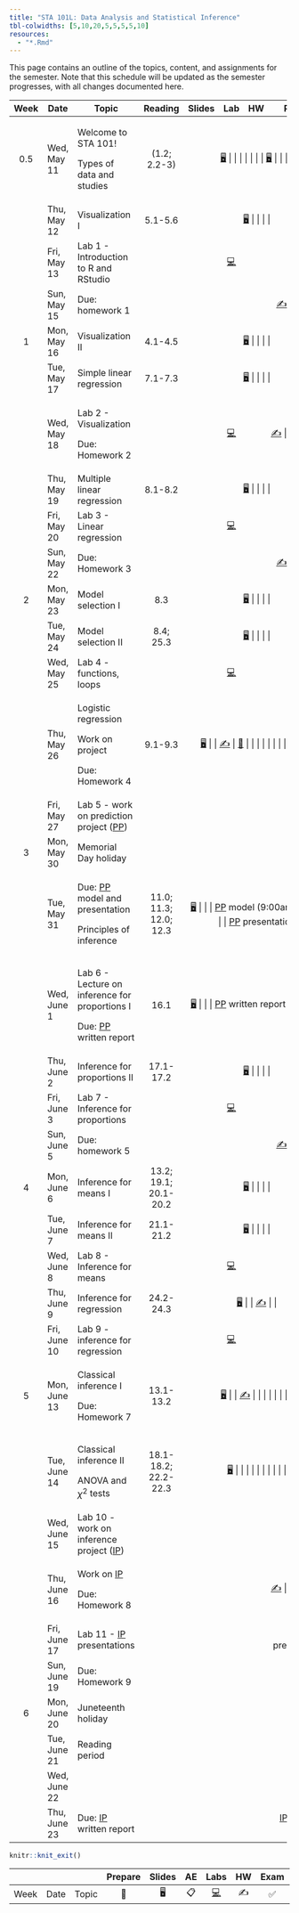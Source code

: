 ```yaml
---
title: "STA 101L: Data Analysis and Statistical Inference"
tbl-colwidths: [5,10,20,5,5,5,5,10]
resources: 
  - "*.Rmd"
---
```


This page contains an outline of the topics, content, and assignments for the semester. Note that this schedule will be updated as the semester progresses, with all changes documented here.

::: column-screen-inset-right
+-------+--------------+---------------------------------------------------------------------+------------------------+---------------------------------------------------------------------------+--------------------------------------------------------------------------------------------------------------------------------------------------+---------------------+----------------------------------------------------------------------------+
| Week  | Date         | Topic                                                               | Reading                | Slides                                                                    | Lab                                                                                                                                              | HW                  | Project                                                                    |
+:=====:+==============+=====================================================================+:======================:+:=========================================================================:+:================================================================================================================================================:+:===================:+:==========================================================================:+
| 0.5   | Wed, May 11  | Welcome to STA 101!                                                 | (1.2; 2.2-3)           | [🖥️](/slides/lec-1.html "Lecture slides"){aria-label="Lecture 1 slides"}  |                                                                                                                                                  |                     |                                                                            |
|       |              |                                                                     |                        |                                                                           |                                                                                                                                                  |                     |                                                                            |
|       |              | Types of data and studies                                           |                        | [🖥️](/slides/lec-2.html "Lecture slides"){aria-label="Lecture 2 slides"}  |                                                                                                                                                  |                     |                                                                            |
+-------+--------------+---------------------------------------------------------------------+------------------------+---------------------------------------------------------------------------+--------------------------------------------------------------------------------------------------------------------------------------------------+---------------------+----------------------------------------------------------------------------+
|       | Thu, May 12  | Visualization I                                                     | 5.1-5.6                | [🖥️](/slides/lec-3.html "Lecture slides"){aria-label="Lecture 3 slides"}  |                                                                                                                                                  |                     |                                                                            |
+-------+--------------+---------------------------------------------------------------------+------------------------+---------------------------------------------------------------------------+--------------------------------------------------------------------------------------------------------------------------------------------------+---------------------+----------------------------------------------------------------------------+
|       | Fri, May 13  | Lab 1 - Introduction to R and RStudio                               |                        |                                                                           | [💻](https://openintro.shinyapps.io/ims-01-data-01/ "Lab instructions"){aria-label="Lab 1 instructions"}                                         |                     |                                                                            |
+-------+--------------+---------------------------------------------------------------------+------------------------+---------------------------------------------------------------------------+--------------------------------------------------------------------------------------------------------------------------------------------------+---------------------+----------------------------------------------------------------------------+
|       | Sun, May 15  | Due: homework 1                                                     |                        |                                                                           |                                                                                                                                                  | [✍️](/hw/hw-1.html) |                                                                            |
+-------+--------------+---------------------------------------------------------------------+------------------------+---------------------------------------------------------------------------+--------------------------------------------------------------------------------------------------------------------------------------------------+---------------------+----------------------------------------------------------------------------+
| 1     | Mon, May 16  | Visualization II                                                    | 4.1-4.5                | [🖥️](/slides/lec-3.html "Lecture slides"){aria-label="Lecture 3 slides"}  |                                                                                                                                                  |                     |                                                                            |
+-------+--------------+---------------------------------------------------------------------+------------------------+---------------------------------------------------------------------------+--------------------------------------------------------------------------------------------------------------------------------------------------+---------------------+----------------------------------------------------------------------------+
|       | Tue, May 17  | Simple linear regression                                            | 7.1-7.3                | [🖥️](/slides/lec-4.html "Lecture slides"){aria-label="Lecture 4 slides"}  |                                                                                                                                                  |                     |                                                                            |
+-------+--------------+---------------------------------------------------------------------+------------------------+---------------------------------------------------------------------------+--------------------------------------------------------------------------------------------------------------------------------------------------+---------------------+----------------------------------------------------------------------------+
|       | Wed, May 18  | Lab 2 - Visualization                                               |                        |                                                                           | [💻](http://openintrostat.github.io/oilabs-tidy/02_intro_to_data/intro_to_data.html "Lab instructions"){aria-label="Lab 1 instructions"}         | [✍️](/hw/hw-2.html) |                                                                            |
|       |              |                                                                     |                        |                                                                           |                                                                                                                                                  |                     |                                                                            |
|       |              | Due: Homework 2                                                     |                        |                                                                           |                                                                                                                                                  |                     |                                                                            |
+-------+--------------+---------------------------------------------------------------------+------------------------+---------------------------------------------------------------------------+--------------------------------------------------------------------------------------------------------------------------------------------------+---------------------+----------------------------------------------------------------------------+
|       | Thu, May 19  | Multiple linear regression                                          | 8.1-8.2                | [🖥️](/slides/lec-5.html "Lecture slides"){aria-label="Lecture 4 slides"}  |                                                                                                                                                  |                     |                                                                            |
+-------+--------------+---------------------------------------------------------------------+------------------------+---------------------------------------------------------------------------+--------------------------------------------------------------------------------------------------------------------------------------------------+---------------------+----------------------------------------------------------------------------+
|       | Fri, May 20  | Lab 3 - Linear regression                                           |                        |                                                                           | [💻](http://openintrostat.github.io/oilabs-tidy/08_simple_regression/simple_regression.html "Lab instructions"){aria-label="Lab 1 instructions"} |                     |                                                                            |
+-------+--------------+---------------------------------------------------------------------+------------------------+---------------------------------------------------------------------------+--------------------------------------------------------------------------------------------------------------------------------------------------+---------------------+----------------------------------------------------------------------------+
|       | Sun, May 22  | Due: Homework 3                                                     |                        |                                                                           |                                                                                                                                                  | [✍️](/hw/hw-3.html) |                                                                            |
+-------+--------------+---------------------------------------------------------------------+------------------------+---------------------------------------------------------------------------+--------------------------------------------------------------------------------------------------------------------------------------------------+---------------------+----------------------------------------------------------------------------+
| 2     | Mon, May 23  | Model selection I                                                   | 8.3                    | [🖥️](/slides/lec-6.html "Lecture slides"){aria-label="Lecture 4 slides"}  |                                                                                                                                                  |                     |                                                                            |
+-------+--------------+---------------------------------------------------------------------+------------------------+---------------------------------------------------------------------------+--------------------------------------------------------------------------------------------------------------------------------------------------+---------------------+----------------------------------------------------------------------------+
|       | Tue, May 24  | Model selection II                                                  | 8.4; 25.3              | [🖥️](/slides/lec-6.html "Lecture slides"){aria-label="Lecture 4 slides"}  |                                                                                                                                                  |                     |                                                                            |
+-------+--------------+---------------------------------------------------------------------+------------------------+---------------------------------------------------------------------------+--------------------------------------------------------------------------------------------------------------------------------------------------+---------------------+----------------------------------------------------------------------------+
|       | Wed, May 25  | Lab 4 - functions, loops                                            |                        |                                                                           | [💻](/documents/lab-5.pdf "Lab instructions"){aria-label="Lab 1 instructions"}                                                                   |                     |                                                                            |
+-------+--------------+---------------------------------------------------------------------+------------------------+---------------------------------------------------------------------------+--------------------------------------------------------------------------------------------------------------------------------------------------+---------------------+----------------------------------------------------------------------------+
|       | Thu, May 26  | Logistic regression                                                 | 9.1-9.3                | [🖥️](/slides/lec-7.html "Lecture slides"){aria-label="Lecture 4 slides"}  |                                                                                                                                                  | [✍️](/hw/hw-4.html) | [📂](/projects/rmd_tips.Rmd "Tips for rmd"){aria-label="Lecture 4 slides"} |
|       |              |                                                                     |                        |                                                                           |                                                                                                                                                  |                     |                                                                            |
|       |              | Work on project                                                     |                        |                                                                           |                                                                                                                                                  |                     |                                                                            |
|       |              |                                                                     |                        |                                                                           |                                                                                                                                                  |                     |                                                                            |
|       |              | Due: Homework 4                                                     |                        |                                                                           |                                                                                                                                                  |                     |                                                                            |
+-------+--------------+---------------------------------------------------------------------+------------------------+---------------------------------------------------------------------------+--------------------------------------------------------------------------------------------------------------------------------------------------+---------------------+----------------------------------------------------------------------------+
|       | Fri, May 27  | Lab 5 - work on prediction project ([PP](/project-prediction.html)) |                        |                                                                           |                                                                                                                                                  |                     |                                                                            |
+-------+--------------+---------------------------------------------------------------------+------------------------+---------------------------------------------------------------------------+--------------------------------------------------------------------------------------------------------------------------------------------------+---------------------+----------------------------------------------------------------------------+
| 3     | Mon, May 30  | Memorial Day holiday                                                |                        |                                                                           |                                                                                                                                                  |                     |                                                                            |
+-------+--------------+---------------------------------------------------------------------+------------------------+---------------------------------------------------------------------------+--------------------------------------------------------------------------------------------------------------------------------------------------+---------------------+----------------------------------------------------------------------------+
|       | Tue, May 31  | Due: [PP](/project-prediction.html) model and presentation          | 11.0; 11.3; 12.0; 12.3 | [🖥️](/slides/lec-8.html "Lecture slides"){aria-label="Lecture 4 slides"}  |                                                                                                                                                  |                     | [PP](/project-prediction.html) model (9:00am)                              |
|       |              |                                                                     |                        |                                                                           |                                                                                                                                                  |                     |                                                                            |
|       |              | Principles of inference                                             |                        |                                                                           |                                                                                                                                                  |                     | [PP](/project-prediction.html) presentation                                |
+-------+--------------+---------------------------------------------------------------------+------------------------+---------------------------------------------------------------------------+--------------------------------------------------------------------------------------------------------------------------------------------------+---------------------+----------------------------------------------------------------------------+
|       | Wed, June 1  | Lab 6 - Lecture on inference for proportions I                      | 16.1                   | [🖥️](/slides/lec-9.html "Lecture slides"){aria-label="Lecture 4 slides"}  |                                                                                                                                                  |                     | [PP](/project-prediction.html) written report                              |
|       |              |                                                                     |                        |                                                                           |                                                                                                                                                  |                     |                                                                            |
|       |              | Due: [PP](/project-prediction.html) written report                  |                        |                                                                           |                                                                                                                                                  |                     |                                                                            |
+-------+--------------+---------------------------------------------------------------------+------------------------+---------------------------------------------------------------------------+--------------------------------------------------------------------------------------------------------------------------------------------------+---------------------+----------------------------------------------------------------------------+
|       | Thu, June 2  | Inference for proportions II                                        | 17.1-17.2              | [🖥️](/slides/lec-9.html "Lecture slides"){aria-label="Lecture 4 slides"}  |                                                                                                                                                  |                     |                                                                            |
+-------+--------------+---------------------------------------------------------------------+------------------------+---------------------------------------------------------------------------+--------------------------------------------------------------------------------------------------------------------------------------------------+---------------------+----------------------------------------------------------------------------+
|       | Fri, June 3  | Lab 7 - Inference for proportions                                   |                        |                                                                           | [💻](https://openintro.shinyapps.io/ims-05-infer-01/ "Lab instructions"){aria-label="Lab 1 instructions"}                                        |                     |                                                                            |
+-------+--------------+---------------------------------------------------------------------+------------------------+---------------------------------------------------------------------------+--------------------------------------------------------------------------------------------------------------------------------------------------+---------------------+----------------------------------------------------------------------------+
|       | Sun, June 5  | Due: homework 5                                                     |                        |                                                                           |                                                                                                                                                  | [✍️](/hw/hw-5.html) |                                                                            |
+-------+--------------+---------------------------------------------------------------------+------------------------+---------------------------------------------------------------------------+--------------------------------------------------------------------------------------------------------------------------------------------------+---------------------+----------------------------------------------------------------------------+
| 4     | Mon, June 6  | Inference for means I                                               | 13.2; 19.1; 20.1-20.2  | [🖥️](/slides/lec-10.html "Lecture slides"){aria-label="Lecture 4 slides"} |                                                                                                                                                  |                     |                                                                            |
+-------+--------------+---------------------------------------------------------------------+------------------------+---------------------------------------------------------------------------+--------------------------------------------------------------------------------------------------------------------------------------------------+---------------------+----------------------------------------------------------------------------+
|       | Tue, June 7  | Inference for means II                                              | 21.1-21.2              | [🖥️](/slides/lec-10.html "Lecture slides"){aria-label="Lecture 4 slides"} |                                                                                                                                                  |                     |                                                                            |
+-------+--------------+---------------------------------------------------------------------+------------------------+---------------------------------------------------------------------------+--------------------------------------------------------------------------------------------------------------------------------------------------+---------------------+----------------------------------------------------------------------------+
|       | Wed, June 8  | Lab 8 - Inference for means                                         |                        |                                                                           | [💻](https://openintro.shinyapps.io/ims-05-infer-07/ "Lab instructions"){aria-label="Lab 1 instructions"}                                        |                     |                                                                            |
+-------+--------------+---------------------------------------------------------------------+------------------------+---------------------------------------------------------------------------+--------------------------------------------------------------------------------------------------------------------------------------------------+---------------------+----------------------------------------------------------------------------+
|       | Thu, June 9  | Inference for regression                                            | 24.2-24.3              | [🖥️](/slides/lec-11.html "Lecture slides"){aria-label="Lecture 4 slides"} |                                                                                                                                                  | [✍️](/hw/hw-6.html) |                                                                            |
+-------+--------------+---------------------------------------------------------------------+------------------------+---------------------------------------------------------------------------+--------------------------------------------------------------------------------------------------------------------------------------------------+---------------------+----------------------------------------------------------------------------+
|       | Fri, June 10 | Lab 9 - inference for regression                                    |                        |                                                                           | [💻](https://openintro.shinyapps.io/ims-06-model-infer-02/ "Lab instructions"){aria-label="Lab 1 instructions"}                                  |                     |                                                                            |
+-------+--------------+---------------------------------------------------------------------+------------------------+---------------------------------------------------------------------------+--------------------------------------------------------------------------------------------------------------------------------------------------+---------------------+----------------------------------------------------------------------------+
| 5     | Mon, June 13 | Classical inference I                                               | 13.1-13.2              | [🖥️](/slides/lec-12.html "Lecture slides"){aria-label="Lecture 4 slides"} |                                                                                                                                                  | [✍️](/hw/hw-7.html) |                                                                            |
|       |              |                                                                     |                        |                                                                           |                                                                                                                                                  |                     |                                                                            |
|       |              | Due: Homework 7                                                     |                        |                                                                           |                                                                                                                                                  |                     |                                                                            |
+-------+--------------+---------------------------------------------------------------------+------------------------+---------------------------------------------------------------------------+--------------------------------------------------------------------------------------------------------------------------------------------------+---------------------+----------------------------------------------------------------------------+
|       | Tue, June 14 | Classical inference II                                              | 18.1-18.2; 22.2-22.3   | [🖥️](/slides/lec-12.html "Lecture slides"){aria-label="Lecture 4 slides"} |                                                                                                                                                  |                     |                                                                            |
|       |              |                                                                     |                        |                                                                           |                                                                                                                                                  |                     |                                                                            |
|       |              | ANOVA and $\chi^2$ tests                                            |                        |                                                                           |                                                                                                                                                  |                     |                                                                            |
+-------+--------------+---------------------------------------------------------------------+------------------------+---------------------------------------------------------------------------+--------------------------------------------------------------------------------------------------------------------------------------------------+---------------------+----------------------------------------------------------------------------+
|       | Wed, June 15 | Lab 10 - work on inference project ([IP](/project-inference.html))  |                        |                                                                           |                                                                                                                                                  |                     |                                                                            |
+-------+--------------+---------------------------------------------------------------------+------------------------+---------------------------------------------------------------------------+--------------------------------------------------------------------------------------------------------------------------------------------------+---------------------+----------------------------------------------------------------------------+
|       | Thu, June 16 | Work on [IP](/project-inference.html)                               |                        |                                                                           |                                                                                                                                                  | [✍️](/hw/hw-8.html) |                                                                            |
|       |              |                                                                     |                        |                                                                           |                                                                                                                                                  |                     |                                                                            |
|       |              | Due: Homework 8                                                     |                        |                                                                           |                                                                                                                                                  |                     |                                                                            |
+-------+--------------+---------------------------------------------------------------------+------------------------+---------------------------------------------------------------------------+--------------------------------------------------------------------------------------------------------------------------------------------------+---------------------+----------------------------------------------------------------------------+
|       | Fri, June 17 | Lab 11 - [IP](/project-inference.html) presentations                |                        |                                                                           |                                                                                                                                                  |                     | [IP](/project-inference.html) presentation                                 |
+-------+--------------+---------------------------------------------------------------------+------------------------+---------------------------------------------------------------------------+--------------------------------------------------------------------------------------------------------------------------------------------------+---------------------+----------------------------------------------------------------------------+
|       | Sun, June 19 | Due: Homework 9                                                     |                        |                                                                           |                                                                                                                                                  |                     |                                                                            |
+-------+--------------+---------------------------------------------------------------------+------------------------+---------------------------------------------------------------------------+--------------------------------------------------------------------------------------------------------------------------------------------------+---------------------+----------------------------------------------------------------------------+
| 6     | Mon, June 20 | Juneteenth holiday                                                  |                        |                                                                           |                                                                                                                                                  |                     |                                                                            |
+-------+--------------+---------------------------------------------------------------------+------------------------+---------------------------------------------------------------------------+--------------------------------------------------------------------------------------------------------------------------------------------------+---------------------+----------------------------------------------------------------------------+
|       | Tue, June 21 | Reading period                                                      |                        |                                                                           |                                                                                                                                                  |                     |                                                                            |
+-------+--------------+---------------------------------------------------------------------+------------------------+---------------------------------------------------------------------------+--------------------------------------------------------------------------------------------------------------------------------------------------+---------------------+----------------------------------------------------------------------------+
|       | Wed, June 22 |                                                                     |                        |                                                                           |                                                                                                                                                  |                     |                                                                            |
+-------+--------------+---------------------------------------------------------------------+------------------------+---------------------------------------------------------------------------+--------------------------------------------------------------------------------------------------------------------------------------------------+---------------------+----------------------------------------------------------------------------+
|       | Thu, June 23 | Due: [IP](/project-inference.html) written report                   |                        |                                                                           |                                                                                                                                                  |                     | [IP](/project-inference.html) written report                               |
+-------+--------------+---------------------------------------------------------------------+------------------------+---------------------------------------------------------------------------+--------------------------------------------------------------------------------------------------------------------------------------------------+---------------------+----------------------------------------------------------------------------+
:::

```r
knitr::knit_exit()
```

|      |      |       | Prepare | Slides | AE  |                                                    Labs                                                    | HW  | Exam | Project |
|-----|-----|-----|:---:|:---:|:---:|:---------------------------:|:---:|:---:|:---:|
| Week | Date | Topic |   📖    |   🖥️   | 📋  | [💻](https://sakai.duke.edu/samigo-app/servlet/Login?id=6fa7ebf3-01af-42a6-91ba-3e813d3901221641094171786) | ✍️  |  ✅  |   📂    |
